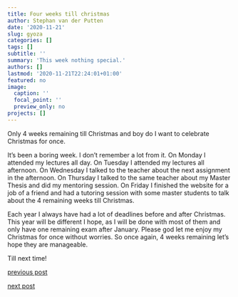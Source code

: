 ```yaml
---
title: Four weeks till christmas
author: Stephan van der Putten
date: '2020-11-21'
slug: gyoza
categories: []
tags: []
subtitle: ''
summary: 'This week nothing special.'
authors: []
lastmod: '2020-11-21T22:24:01+01:00'
featured: no
image:
  caption: ''
  focal_point: ''
  preview_only: no
projects: []
---
```


Only 4 weeks remaining till Christmas and boy do I want to celebrate Christmas for once.

It's been a boring week. I don't remember a lot from it. On Monday I attended my lectures all day. On Tuesday I attended my lectures all afternoon. On Wednesday I talked to the teacher about the next assignment in the afternoon. On Thursday I talked to the same teacher about my Master Thesis and did my mentoring session. On Friday I finished the website for a job of a friend and had a tutoring session with some master students to talk about the 4 remaining weeks till Christmas.

Each year I always have had a lot of deadlines before and after Christmas. This year will be different I hope, as I will be done with most of them and only have one remaining exam after January. Please god let me enjoy my Christmas for once without worries. So once again, 4 weeks remaining let's hope they are manageable.

Till next time!


[previous post](/2020/11/14/saturday)

[next post](/2020/11/28/angry-security-guard)
